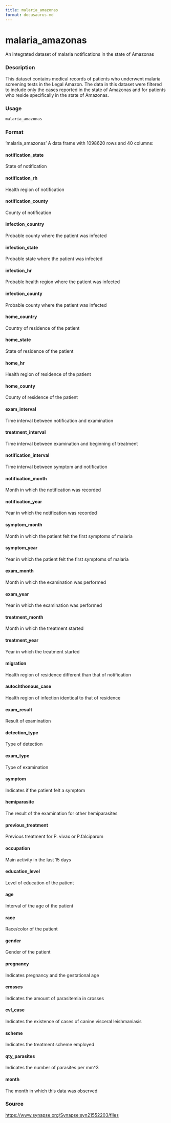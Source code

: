 ```yaml
---
title: malaria_amazonas
format: docusaurus-md
---
```





# malaria_amazonas

An integrated dataset of malaria notifications in the state of Amazonas

### Description

This dataset contains medical records of patients who underwent malaria
screening tests in the Legal Amazon. The data in this dataset were
filtered to include only the cases reported in the state of Amazonas and
for patients who reside specifically in the state of Amazonas.

### Usage

```r
malaria_amazonas
```

### Format

‘malaria_amazonas’ A data frame with 1098620 rows and 40 columns:

#### notification_state

State of notification

#### notification_rh

Health region of notification

#### notification_county

County of notification

#### infection_country

Probable county where the patient was infected

#### infection_state

Probable state where the patient was infected

#### infection_hr

Probable health region where the patient was infected

#### infection_county

Probable county where the patient was infected

#### home_country

Country of residence of the patient

#### home_state

State of residence of the patient

#### home_hr

Health region of residence of the patient

#### home_county

County of residence of the patient

#### exam_interval

Time interval between notification and examination

#### treatment_interval

Time interval between examination and beginning of treatment

#### notification_interval

Time interval between symptom and notification

#### notification_month

Month in which the notification was recorded

#### notification_year

Year in which the notification was recorded

#### symptom_month

Month in which the patient felt the first symptoms of malaria

#### symptom_year

Year in which the patient felt the first symptoms of malaria

#### exam_month

Month in which the examination was performed

#### exam_year

Year in which the examination was performed

#### treatment_month

Month in which the treatment started

#### treatment_year

Year in which the treatment started

#### migration

Health region of residence different than that of notification

#### autochthonous_case

Health region of infection identical to that of residence

#### exam_result

Result of examination

#### detection_type

Type of detection

#### exam_type

Type of examination

#### symptom

Indicates if the patient felt a symptom

#### hemiparasite

The result of the examination for other hemiparasites

#### previous_treatment

Previous treatment for P. vivax or P.falciparum

#### occupation

Main activity in the last 15 days

#### education_level

Level of education of the patient

#### age

Interval of the age of the patient

#### race

Race/color of the patient

#### gender

Gender of the patient

#### pregnancy

Indicates pregnancy and the gestational age

#### crosses

Indicates the amount of parasitemia in crosses

#### cvl_case

Indicates the existence of cases of canine visceral leishmaniasis

#### scheme

Indicates the treatment scheme employed

#### qty_parasites

Indicates the number of parasites per mm^3

#### month

The month in which this data was observed

### Source

https://www.synapse.org/Synapse:syn21552203/files

